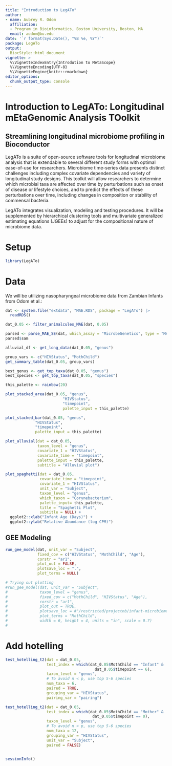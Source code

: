 ```yaml
---
title: "Introduction to LegATo"
author: 
- name: Aubrey R. Odom
  affiliation: 
  - Program in Bioinformatics, Boston University, Boston, MA
  email: aodom@bu.edu
date: '`r format(Sys.Date(), "%B %e, %Y")`'
package: LegATo
output: 
  BiocStyle::html_document
vignette: >
  %\VignetteIndexEntry{Introdution to MetaScope}
  %\VignetteEncoding{UTF-8}
  %\VignetteEngine{knitr::rmarkdown}
editor_options: 
  chunk_output_type: console
---
```


# Introduction to LegATo: Longitudinal mEtaGenomic Analysis TOolkit

## Streamlining longitudinal microbiome profiling in Bioconductor

LegATo is a suite of open-source software tools for longitudinal microbiome analysis that is extendable to several different study forms with optimal ease-of-use for researchers. Microbiome time-series data presents distinct challenges including complex covariate dependencies and variety of longitudinal study designs. This toolkit will allow researchers to determine which microbial taxa are affected over time by perturbations such as onset of disease or lifestyle choices, and to predict the effects of these perturbations over time, including changes in composition or stability of commensal bacteria. 

LegATo integrates visualization, modeling and testing procedures. It will be supplemented by hierarchical clustering tools and multivariate generalized estimating equations (JGEEs) to adjust for the compositional nature of microbiome data.

# Setup

```R
library(LegATo)
```

# Data
We will be utilizing nasopharyngeal microbiome data from Zambian Infants from Odom et al.:

```R
dat <- system.file("extdata", "MAE.RDS", package = "LegATo") |>
  readRDS()

dat_0.05 <- filter_animalcules_MAE(dat, 0.05)

parsed <- parse_MAE_SE(dat, which_assay = "MicrobeGenetics", type = "MAE")
parsed$sam
```

```R
alluvial_df <- get_long_data(dat_0.05, "genus")
```

```R
group_vars <- c("HIVStatus", "MothChild")
get_summary_table(dat_0.05, group_vars)
```


```R
best_genus <- get_top_taxa(dat_0.05, "genus")
best_species <- get_top_taxa(dat_0.05, "species")
```

```R
this_palette <- rainbow(20)

plot_stacked_area(dat_0.05, "genus", 
                         "HIVStatus",
                         "timepoint",
                         palette_input = this_palette)
```

```R

plot_stacked_bar(dat_0.05, "genus", 
             "HIVStatus",
             "timepoint",
             palette_input = this_palette)
```

```R

plot_alluvial(dat = dat_0.05, 
              taxon_level = "genus", 
              covariate_1 = "HIVStatus",
              covariate_time = "timepoint",
              palette_input = this_palette,
              subtitle = "Alluvial plot")
```


```R
plot_spaghetti(dat = dat_0.05,
               covariate_time = "timepoint",
               covariate_1 = "HIVStatus",
               unit_var = "Subject",
               taxon_level = "genus",
               which_taxon = "Corynebacterium",
               palette_input= this_palette,
               title = "Spaghetti Plot",
               subtitle = NULL) +
  ggplot2::xlab("Infant Age (Days)") +
  ggplot2::ylab("Relative Abundance (log CPM)")
```

## GEE Modeling
```R
run_gee_model(dat, unit_var = "Subject",
              fixed_cov = c("HIVStatus", "MothChild", "Age"),
              corstr = "ar1",
              plot_out = FALSE,
              plotsave_loc = ".",
              plot_terms = NULL)

# Trying out plotting
#run_gee_model(dat, unit_var = "Subject",
#              taxon_level = "genus",
#              fixed_cov = c("MothChild", "HIVStatus", "Age"),
#              corstr = "ar1",
#              plot_out = TRUE,
#              plotsave_loc = #"/restricted/projectnb/infant-microbiome/work/aodom",
#              plot_terms = "MothChild",
#              width = 6, height = 4, units = "in", scale = 0.7)
#
```

# Add hotelling

```R
test_hotelling_t2(dat = dat_0.05,
                  test_index = which(dat_0.05$MothChild == "Infant" &
                                       dat_0.05$timepoint == 6),
                  taxon_level = "genus",
                  # To avoid n < p, use top 5-6 species
                  num_taxa = 6,
                  paired = TRUE,
                  grouping_var = "HIVStatus",
                  pairing_var = "pairing")

test_hotelling_t2(dat = dat_0.05,
                  test_index = which(dat_0.05$MothChild == "Mother" &
                                      dat_0.05$timepoint == 0),
                  taxon_level = "genus",
                  # To avoid n < p, use top 5-6 species
                  num_taxa = 12,
                  grouping_var = "HIVStatus",
                  unit_var = "Subject",
                  paired = FALSE)
  
```


```R
sessionInfo()
```


